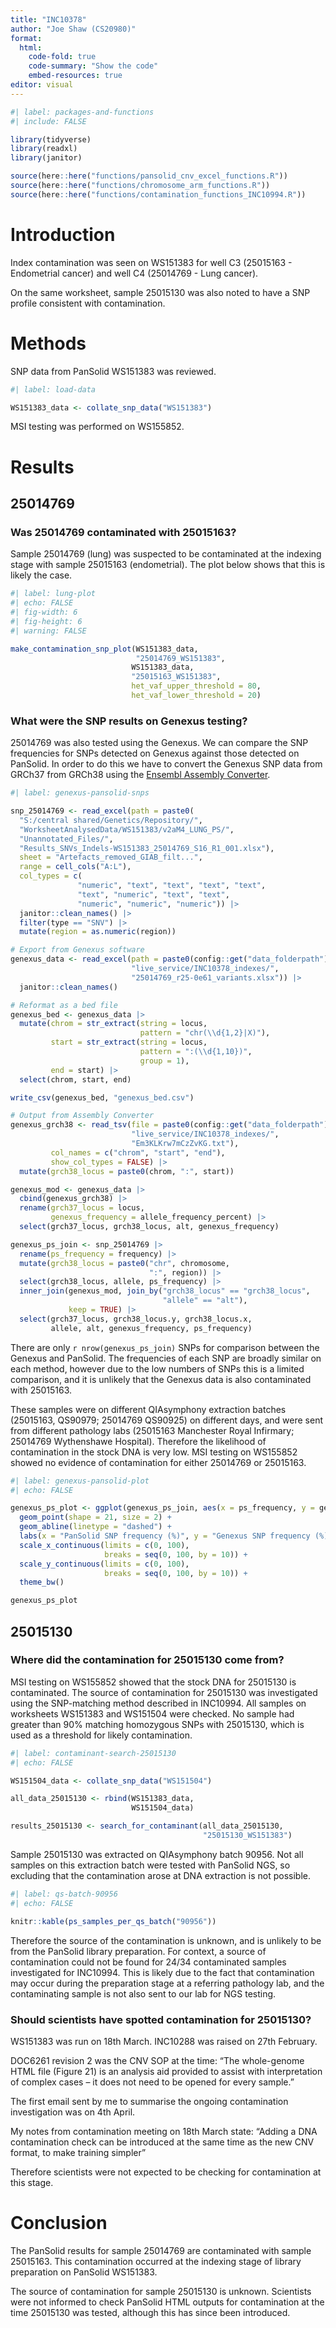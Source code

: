 ```yaml
---
title: "INC10378"
author: "Joe Shaw (CS20980)"
format:
  html:
    code-fold: true
    code-summary: "Show the code"
    embed-resources: true
editor: visual
---
```


```r
#| label: packages-and-functions
#| include: FALSE

library(tidyverse)
library(readxl)
library(janitor)

source(here::here("functions/pansolid_cnv_excel_functions.R"))
source(here::here("functions/chromosome_arm_functions.R"))
source(here::here("functions/contamination_functions_INC10994.R"))

```

# Introduction

Index contamination was seen on WS151383 for well C3 (25015163 - Endometrial cancer) and well C4 (25014769 - Lung cancer).

On the same worksheet, sample 25015130 was also noted to have a SNP profile consistent with contamination.

# Methods

SNP data from PanSolid WS151383 was reviewed.

```r
#| label: load-data

WS151383_data <- collate_snp_data("WS151383")

```

MSI testing was performed on WS155852.

# Results

## 25014769

### Was 25014769 contaminated with 25015163?

Sample 25014769 (lung) was suspected to be contaminated at the indexing stage with sample 25015163 (endometrial).
The plot below shows that this is likely the case.

```r
#| label: lung-plot
#| echo: FALSE
#| fig-width: 6
#| fig-height: 6
#| warning: FALSE

make_contamination_snp_plot(WS151383_data,
                            "25014769_WS151383",
                           WS151383_data,
                           "25015163_WS151383",
                           het_vaf_upper_threshold = 80,
                           het_vaf_lower_threshold = 20)

```

### What were the SNP results on Genexus testing?

25014769 was also tested using the Genexus.
We can compare the SNP frequencies for SNPs detected on Genexus against those detected on PanSolid.
In order to do this we have to convert the Genexus SNP data from GRCh37 from GRCh38 using the [Ensembl Assembly Converter](https://grch37.ensembl.org/Homo_sapiens/Tools/AssemblyConverter).

```r
#| label: genexus-pansolid-snps

snp_25014769 <- read_excel(path = paste0(
  "S:/central shared/Genetics/Repository/",
  "WorksheetAnalysedData/WS151383/v2aM4_LUNG_PS/",
  "Unannotated_Files/",
  "Results_SNVs_Indels-WS151383_25014769_S16_R1_001.xlsx"),
  sheet = "Artefacts_removed_GIAB_filt...",
  range = cell_cols("A:L"),
  col_types = c(
               "numeric", "text", "text", "text", "text", 
               "text", "numeric", "text", "text",
               "numeric", "numeric", "numeric")) |>  
  janitor::clean_names() |> 
  filter(type == "SNV") |> 
  mutate(region = as.numeric(region))

# Export from Genexus software
genexus_data <- read_excel(path = paste0(config::get("data_folderpath"),
                           "live_service/INC10378_indexes/",
                           "25014769_r25-0e61_variants.xlsx")) |> 
  janitor::clean_names()

# Reformat as a bed file
genexus_bed <- genexus_data |> 
  mutate(chrom = str_extract(string = locus,
                             pattern = "chr(\\d{1,2}|X)"),
         start = str_extract(string = locus,
                             pattern = ":(\\d{1,10})",
                             group = 1),
         end = start) |> 
  select(chrom, start, end)

write_csv(genexus_bed, "genexus_bed.csv")

# Output from Assembly Converter
genexus_grch38 <- read_tsv(file = paste0(config::get("data_folderpath"),
                           "live_service/INC10378_indexes/",
                           "Em3KLKrw7mCzZvKG.txt"),
         col_names = c("chrom", "start", "end"),
         show_col_types = FALSE) |> 
  mutate(grch38_locus = paste0(chrom, ":", start))

genexus_mod <- genexus_data |> 
  cbind(genexus_grch38) |> 
  rename(grch37_locus = locus,
         genexus_frequency = allele_frequency_percent) |> 
  select(grch37_locus, grch38_locus, alt, genexus_frequency)

genexus_ps_join <- snp_25014769 |> 
  rename(ps_frequency = frequency) |> 
  mutate(grch38_locus = paste0("chr", chromosome,
                               ":", region)) |> 
  select(grch38_locus, allele, ps_frequency) |> 
  inner_join(genexus_mod, join_by("grch38_locus" == "grch38_locus",
                                  "allele" == "alt"),
             keep = TRUE) |> 
  select(grch37_locus, grch38_locus.y, grch38_locus.x,
         allele, alt, genexus_frequency, ps_frequency)

```

There are only `r nrow(genexus_ps_join)` SNPs for comparison between the Genexus and PanSolid.
The frequencies of each SNP are broadly similar on each method, however due to the low numbers of SNPs this is a limited comparison, and it is unlikely that the Genexus data is also contaminated with 25015163.

These samples were on different QIAsymphony extraction batches (25015163, QS90979; 25014769 QS90925) on different days, and were sent from different pathology labs (25015163 Manchester Royal Infirmary; 25014769 Wythenshawe Hospital).
Therefore the likelihood of contamination in the stock DNA is very low.
MSI testing on WS155852 showed no evidence of contamination for either 25014769 or 25015163.

```r
#| label: genexus-pansolid-plot
#| echo: FALSE

genexus_ps_plot <- ggplot(genexus_ps_join, aes(x = ps_frequency, y = genexus_frequency)) +
  geom_point(shape = 21, size = 2) +
  geom_abline(linetype = "dashed") +
  labs(x = "PanSolid SNP frequency (%)", y = "Genexus SNP frequency (%)") +
  scale_x_continuous(limits = c(0, 100),
                     breaks = seq(0, 100, by = 10)) +
  scale_y_continuous(limits = c(0, 100),
                     breaks = seq(0, 100, by = 10)) +
  theme_bw()

genexus_ps_plot

```

## 25015130

### Where did the contamination for 25015130 come from?

MSI testing on WS155852 showed that the stock DNA for 25015130 is contaminated.
The source of contamination for 25015130 was investigated using the SNP-matching method described in INC10994.
All samples on worksheets WS151383 and WS151504 were checked.
No sample had greater than 90% matching homozygous SNPs with 25015130, which is used as a threshold for likely contamination. 

```r
#| label: contaminant-search-25015130
#| echo: FALSE

WS151504_data <- collate_snp_data("WS151504")

all_data_25015130 <- rbind(WS151383_data,
                           WS151504_data)

results_25015130 <- search_for_contaminant(all_data_25015130,
                                           "25015130_WS151383")

```

Sample 25015130 was extracted on QIAsymphony batch 90956. 
Not all samples on this extraction batch were tested with PanSolid NGS, so excluding that the contamination arose at DNA extraction is not possible.

```r
#| label: qs-batch-90956
#| echo: FALSE

knitr::kable(ps_samples_per_qs_batch("90956"))

```

Therefore the source of the contamination is unknown, and is unlikely to be from the PanSolid library preparation.
For context, a source of contamination could not be found for 24/34 contaminated samples investigated for INC10994.
This is likely due to the fact that contamination may occur during the preparation stage at a referring pathology lab, and the contaminating sample is not also sent to our lab for NGS testing.

### Should scientists have spotted contamination for 25015130?

WS151383 was run on 18th March. INC10288 was raised on 27th February.

DOC6261 revision 2 was the CNV SOP at the time: “The whole-genome HTML file (Figure 21) is an analysis aid provided to assist with interpretation of complex cases – it does not need to be opened for every sample.”

The first email sent by me to summarise the ongoing contamination investigation was on 4th April.

My notes from contamination meeting on 18th March state: “Adding a DNA contamination check can be introduced at the same time as the new CNV format, to make training simpler”

Therefore scientists were not expected to be checking for contamination at this stage.

# Conclusion

The PanSolid results for sample 25014769 are contaminated with sample 25015163.
This contamination occurred at the indexing stage of library preparation on PanSolid WS151383. 

The source of contamination for sample 25015130 is unknown. Scientists were not informed to check PanSolid HTML outputs for contamination at the time 25015130 was tested, although this has since been introduced.
